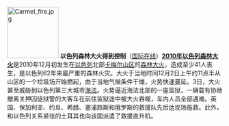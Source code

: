 [[File:Carmel fire.jpg|120px|left]]
'''以色列森林大火得到控制'''（[http://gb.cri.cn/27824/2010/12/06/2625s3079066.htm 国际在线]）'''[[2010年以色列森林大火]]'''是2010年12月初发生在[[以色列]]北部[[卡梅尔山|卡梅尔山区]]的[[森林大火]]，造成至少41人丧生，是以色列62年来最严重的森林火灾。大火于当地时间12月2日上午约11点半从山区的一个垃圾场开始燃起，由于当地气候条件干燥，火势快速蔓延。3日，大火甚至威胁到以色列第三大城市[[海法]]。火势逼近海法北部的一座监狱，一辆载有协助撤离关押囚徒狱警的大客车在前往监狱途中被大火吞噬，车内人员全部遇难。英国、保加利亚、约旦、希腊、塞浦路斯和俄罗斯的救援队先后达现场施救。此外，和以色列关系紧张的土耳其也向该国派遣了救援直升机。